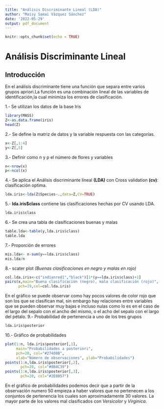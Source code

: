 ---
title: "Análisis Discriminante Lineal (LDA)"
author: "Maisy Samai Vázquez Sánchez"
date: '2022-05-29'
output: pdf_document
---

```{r setup, include=FALSE}
knitr::opts_chunk$set(echo = TRUE)
```

# Análisis Discriminante Lineal

## Introducción
En el análisis discriminante tiene una función que separa entre varios grupos apriori.La función es una combinación lineal de las variables de identificación,la cual minimiza los errores de clasificación.

1.- Se utilizan los datos de la base Iris

```{r message=FALSE, warning=FALSE}
library(MASS)
Z<-as.data.frame(iris)
head(Z)
```

2.- Se define la matriz de datos y la variable respuesta con las categorías.

```{r}
x<-Z[,1:4]
y<-Z[,5]
```

3.- Definir como n y p el número de flores y variables

```{r}
n<-nrow(x)
p<-ncol(x)
```

4.- Se aplica el Análisis discriminante lineal **(LDA)** con Cross validation **(cv)**: clasificación optima.

```{r}
lda.iris<-lda(Z$Species~.,data=Z,CV=TRUE)
```

5.- **lda.iris$class** contiene las clasificaciones hechas por CV usando LDA.

```{r}
lda.iris$class
```

6.- Se crea una tabla de clasificaciones buenas y malas

```{r}
table.lda<-table(y,lda.iris$class)
table.lda

```

7.- Proporción de errores

```{r}
mis.lda<- n-sum(y==lda.iris$class)
mis.lda/n
```

8.- scater plot *(Buenas clasificaciones en negro y malas en rojo)*

```{r}
col.lda.iris<-c("indianred1","black")[1*(y==lda.iris$class)+1]
pairs(x,main="Buena clasificación (negro), mala clasificación (rojo)",
      pch=19,col=col.lda.iris)
```
En el gráfico se puede observar como hay pocos valores de color rojo que son los que se clasifican mal, sin embargo hay relaciones entre variables que se pueden observar muy bajas e incluso nulas como lo es en el caso de el largo del sepalo con el ancho del mismo, o el acho del sepalo con el largo del pétalo. 
9.- Probabilidad de pertenencia a uno de los tres grupos

```{r}
lda.iris$posterior
```

10.- Gráfico de probabilidades

```{r}
plot(1:n, lda.iris$posterior[,1],
     main="Probabilidades a posteriori",
     pch=20, col="#27408B",
     xlab="Número de observaciones", ylab="Probabilidades")
points(1:n,lda.iris$posterior[,2],
       pch=20, col="#8B4C39")
points(1:n,lda.iris$posterior[,3],
       pch=20, col="#2E8B57")

```
En el gráfico de probabilidades podemos decir que a partir de la observación numero 50 empieza a haber valores que no pertenecen a los conjuntos de pertenencia los cuales son aproximadamente 30 valores. La mayor parte de los valores mal clasificados con *Versicolor* y *Virginica*.
